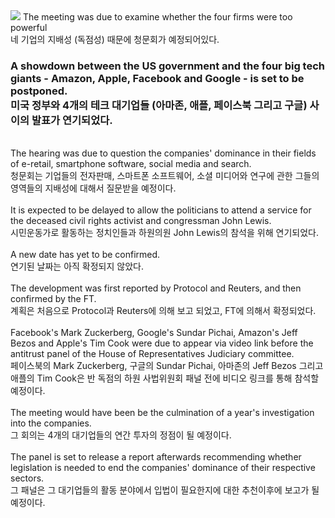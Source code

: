 
<div className={styles.ImageStyle}>
<img className={styles["ImageStyle"]} src="https://ichef.bbci.co.uk/news/660/cpsprodpb/ACEE/production/_113607244_applogos.jpg" />
The meeting was due to examine whether the four firms were too powerful
<br />
네 기업의 지배성 (독점성) 때문에 청문회가 예정되어있다.

<h3>
A showdown between the US government and the four big tech giants - Amazon, Apple, Facebook and Google - is set to be postponed.
<br />
미국 정부와 4개의 테크 대기업들 (아마존, 애플, 페이스북 그리고 구글) 사이의 발표가 연기되었다.
</h3>
<br />
The hearing was due to question the companies' dominance in their fields of e-retail, smartphone software, social media and search.
<br />
청문회는 기업들의 전자판매, 스마트폰 소프트웨어, 소셜 미디어와 연구에 관한 그들의 영역들의 지배성에 대해서 질문받을 예정이다.
<br />
<br />
It is expected to be delayed to allow the politicians to attend a service for the deceased civil rights activist and congressman John Lewis.
<br />
시민운동가로 활동하는 정치인들과 하원의원 John Lewis의 참석을 위해 연기되었다.
<br />
<br />
A new date has yet to be confirmed.
<br />
연기된 날짜는 아직 확정되지 않았다.
<br />
<br />
The development was first reported by Protocol and Reuters, and then confirmed by the FT.
<br />
계획은 처음으로 Protocol과 Reuters에 의해 보고 되었고, FT에 의해서 확정되었다.
<br />
<br />
Facebook's Mark Zuckerberg, Google's Sundar Pichai, Amazon's Jeff Bezos and Apple's Tim Cook were due to appear via video link before the antitrust panel of the House of Representatives Judiciary committee.
<br />
페이스북의 Mark Zuckerberg, 구글의 Sundar Pichai, 아마존의 Jeff Bezos 그리고 애플의 Tim Cook은 반 독점의 하원 사법위원회 패널 전에 비디오 링크를 통해 참석할 예정이다.
<br />
<br />
The meeting would have been be the culmination of a year's investigation into the companies.
<br />
그 회의는 4개의 대기업들의 연간 투자의 정점이 될 예정이다.
<br />
<br />
The panel is set to release a report afterwards recommending whether legislation is needed to end the companies' dominance of their respective sectors.
<br />
그 패널은 그 대기업들의 활동 분야에서 입법이 필요한지에 대한 추천이후에 보고가 될 예정이다.
</div>